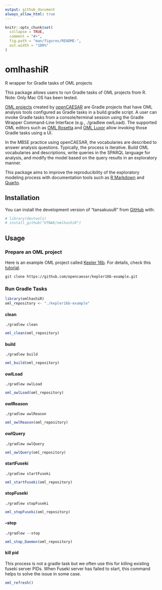 ```yaml
---
output: github_document
always_allow_html: true
---
```


<!-- README.md is generated from README.Rmd. Please edit that file -->

```r
knitr::opts_chunk$set(
  collapse = TRUE,
  comment = "#>",
  fig.path = "man/figures/README-",
  out.width = "100%"
)
```

# omlhashiR

R wrapper for Gradle tasks of OML projects

This package allows users to run Gradle tasks of OML projects from R. Note: Only Mac OS has been tested.

[OML projects](https://www.opencaesar.io/oml-tutorials/#getting-ready) created by [openCAESAR](https://www.opencaesar.io/) are Gradle projects that have OML analysis tools configured as Gradle tasks in a build.gradle script. A user can invoke Gradle tasks from a console/terminal session using the Gradle Wrapper Command-Line Interface (e.g., ./gradlew owlLoad). The supported OML editors such as [OML Rosetta](https://github.com/opencaesar/oml-rosetta) and [OML Luxor](https://github.com/opencaesar/oml-luxor) allow invoking those Gradle tasks using a UI.

In the MBSE practice using openCAESAR, the vocabularies are described to answer analysis questions. Typically, the process is iterative. Build OML vocabularies and descriptions, write queries in the SPARQL language for analysis, and modify the model based on the query results in an exploratory manner.

This package aims to improve the reproducibility of the exploratory modeling process with documentation tools such as [R Markdown](https://rmarkdown.rstudio.com/) and [Quarto](https://quarto.org/).

## Installation

You can install the development version of "tansakusuR" from [GitHub](https://github.com/UTNAK/omlhashiR) with:

```r
# library(devtools)
# install_github("UTNAK/omlhashiR")
```

## Usage

### Prepare an OML project

Here is an example OML project called [Kepler 16b](https://github.com/opencaesar/kepler16b-example). For details, check this [tutorial](http://www.opencaesar.io/oml-tutorials/#tutorial2).

```         
git clone https://github.com/opencaesar/kepler16b-example.git
```

### Run Gradle Tasks

```r
library(omlhashiR)
oml_repository <- "./kepler16b-example"
```

#### clean

```         
./gradlew clean 
```

```r
oml_clean(oml_repository)
```


#### build

```         
./gradlew build  
```

```r
oml_build(oml_repository)
```


#### owlLoad

```         
./gradlew owlLoad  
```

```r
oml_owlLoad(oml_repository)
```


#### owlReason

```         
./gradlew owlReason  
```

```r
oml_owlReason(oml_repository)
```


#### owlQuery

```         
./gradlew owlQuery  
```

```r
oml_owlQuery(oml_repository)
```


#### startFuseki

```         
./gradlew startFuseki  
```

```r
oml_startFuseki(oml_repository)
```


#### stopFuseki

```         
./gradlew stopFuseki  
```

```r
oml_stopFuseki(oml_repository)
```


#### --stop

```         
./gradlew --stop 
```

```r
oml_stop_Daemon(oml_repository)
```


#### kill pid

This process is not a gradle task but we often use this for killing existing fuseki server PIDs.
When Fuseki server has failed to start, this command helps to solve the issue in some case. 


```r
oml_refresh()
```
